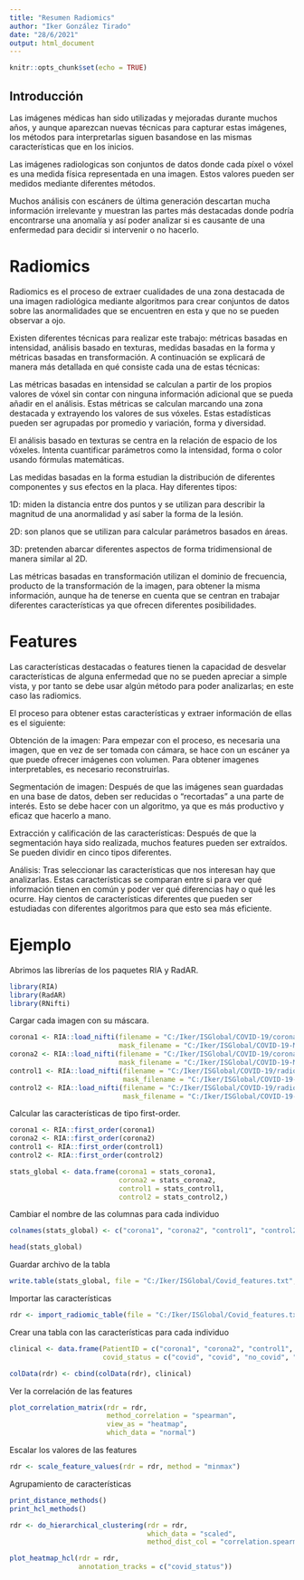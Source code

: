 ---
title: "Resumen Radiomics"
author: "Iker González Tirado"
date: "28/6/2021"
output: html_document
---

```{r setup, include=FALSE}
knitr::opts_chunk$set(echo = TRUE)
```




## Introducción

Las imágenes médicas han sido utilizadas y mejoradas durante muchos años, y aunque aparezcan
nuevas técnicas para capturar estas imágenes, los métodos para interpretarlas siguen basandose
en las mismas características que en los inicios.

Las imágenes radiologicas son conjuntos de datos donde cada píxel o vóxel es una medida
física representada en una imagen. Estos valores pueden ser medidos mediante diferentes
métodos.

Muchos análisis con escáners de última generación descartan mucha información irrelevante
y muestran las partes más destacadas donde podría encontrarse una anomalía y así poder
analizar si es causante de una enfermedad para decidir si intervenir o no hacerlo.



# Radiomics

Radiomics es el proceso de extraer cualidades de una zona destacada de una imagen
radiológica mediante algoritmos para crear conjuntos de datos sobre las anormalidades que se encuentren en esta
y que no se pueden observar a ojo.

Existen diferentes técnicas para realizar este trabajo: métricas basadas en intensidad,
análisis basado en texturas, medidas basadas en la forma y métricas basadas en
transformación. A continuación se explicará de manera más detallada en qué consiste
cada una de estas técnicas:

Las métricas basadas en intensidad se calculan a partir de los propios valores de
vóxel sin contar con ninguna información adicional que se pueda añadir en el análisis.
Estas métricas se calculan marcando una zona destacada y extrayendo los valores de
sus vóxeles. Estas estadísticas pueden ser agrupadas por promedio y variación,
forma y diversidad.

El análisis basado en texturas se centra en la relación de espacio de los vóxeles.
Intenta cuantificar parámetros como la intensidad, forma o color usando fórmulas
matemáticas.

Las medidas basadas en la forma estudian la distribución de diferentes componentes
y sus efectos en la placa. Hay diferentes tipos:

  1D: miden la distancia entre dos puntos y se utilizan para describir la magnitud
    de una anormalidad y así saber la forma de la lesión.
    
  2D: son planos que se utilizan para calcular parámetros basados en áreas.
    
  3D: pretenden abarcar diferentes aspectos de forma tridimensional de manera similar
  al 2D.

Las métricas basadas en transformación utilizan el dominio de frecuencia, producto
de la transformación de la imagen, para obtener la misma información, aunque ha de tenerse
en cuenta que se centran en trabajar diferentes características ya que ofrecen diferentes
posibilidades.



# Features

Las características destacadas o features tienen la capacidad de desvelar características
de alguna enfermedad que no se pueden apreciar a simple vista, y por tanto se debe usar
algún método para poder analizarlas; en este caso las radiomics.

El proceso para obtener estas características y extraer información de ellas es
el siguiente:

  Obtención de la imagen: Para empezar con el proceso, es necesaria una imagen,
  que en vez de ser tomada con cámara, se hace con un escáner ya que puede ofrecer
  imágenes con volumen. Para obtener imagenes interpretables, es necesario
  reconstruirlas.
  
  Segmentación de imagen: Después de que las imágenes sean guardadas en una base
  de datos, deben ser reducidas o "recortadas" a una parte de interés. Esto se
  debe hacer con un algoritmo, ya que es más productivo y eficaz que hacerlo a
  mano.
  
  Extracción y calificación de las características: Después de que la segmentación
  haya sido realizada, muchos features pueden ser extraídos. Se pueden dividir en
  cinco tipos diferentes.
    
  Análisis: Tras seleccionar las características que nos interesan hay que analizarlas.
  Estas características se comparan entre si para ver qué información tienen en común
  y poder ver qué diferencias hay o qué les ocurre.  Hay cientos de características
  diferentes que pueden ser estudiadas con diferentes algoritmos para que esto sea
  más eficiente.


# Ejemplo

Abrimos las librerías de los paquetes RIA y RadAR.

```{r}
library(RIA)
library(RadAR)
library(RNifti)
```


Cargar cada imagen con su máscara.

```{r}
corona1 <- RIA::load_nifti(filename = "C:/Iker/ISGlobal/COVID-19/coronacases_001.nii.gz",
                           mask_filename = "C:/Iker/ISGlobal/COVID-19-MASK/coronacases_001.nii.gz")
corona2 <- RIA::load_nifti(filename = "C:/Iker/ISGlobal/COVID-19/coronacases_002.nii.gz",
                           mask_filename = "C:/Iker/ISGlobal/COVID-19-MASK/coronacases_002.nii.gz")
control1 <- RIA::load_nifti(filename = "C:/Iker/ISGlobal/COVID-19/radiopaedia_10_85902_1.nii.gz",
                            mask_filename = "C:/Iker/ISGlobal/COVID-19-MASK/radiopaedia_10_85902_1.nii.gz")
control2 <- RIA::load_nifti(filename = "C:/Iker/ISGlobal/COVID-19/radiopaedia_10_85902_3.nii.gz",
                            mask_filename = "C:/Iker/ISGlobal/COVID-19-MASK/radiopaedia_10_85902_3.nii.gz")
```

Calcular las características de tipo first-order.

```{r}
corona1 <- RIA::first_order(corona1)
corona2 <- RIA::first_order(corona2)
control1 <- RIA::first_order(control1)
control2 <- RIA::first_order(control2)

stats_global <- data.frame(corona1 = stats_corona1,
                           corona2 = stats_corona2,
                           control1 = stats_control1,
                           control2 = stats_control2,)
```

Cambiar el nombre de las columnas para cada individuo

```{r}
colnames(stats_global) <- c("corona1", "corona2", "control1", "control2")

head(stats_global)
```

Guardar archivo de la tabla

```{r}
write.table(stats_global, file = "C:/Iker/ISGlobal/Covid_features.txt", sep = "\t")
```

Importar las características

```{r}
rdr <- import_radiomic_table(file = "C:/Iker/ISGlobal/Covid_features.txt")
```


Crear una tabla con las características para cada individuo

```{r}
clinical <- data.frame(PatientID = c("corona1", "corona2", "control1", "control2"),
                       covid_status = c("covid", "covid", "no_covid", "no_covid"))

colData(rdr) <- cbind(colData(rdr), clinical)
```

Ver la correlación de las features

```{r}
plot_correlation_matrix(rdr = rdr, 
                        method_correlation = "spearman", 
                        view_as = "heatmap", 
                        which_data = "normal")
```

Escalar los valores de las features

```{r}
rdr <- scale_feature_values(rdr = rdr, method = "minmax")
```

Agrupamiento de características

```{r}
print_distance_methods()
print_hcl_methods()

rdr <- do_hierarchical_clustering(rdr = rdr, 
                                  which_data = "scaled", 
                                  method_dist_col = "correlation.spearman")

plot_heatmap_hcl(rdr = rdr, 
                 annotation_tracks = c("covid_status"))
```













